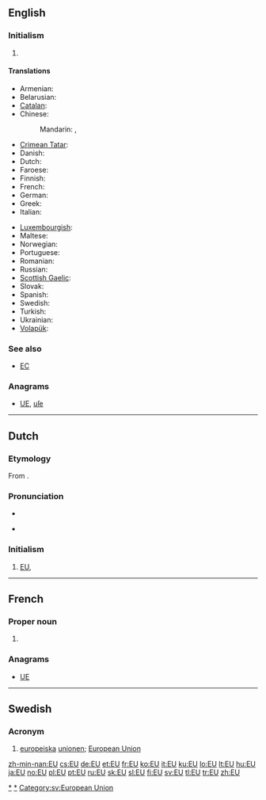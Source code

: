 {{also|eu|Eu}}
==English==

===Initialism===
{{en-initialism}}

# {{politics|economics}} {{initialism of|European Union}}

====Translations====
{{trans-top|European Union (also see translations at [[European Union]])}}
* Armenian: {{t|hy|ԵՄ|tr=EM|sc=Armn}}
* Belarusian: {{t-|be|ЕС|m|tr=je-és|xs=Belarusian}}
* [[Catalan]]: {{t|ca|UE|f}}
* Chinese:
*: Mandarin: {{t|cmn|歐盟|sc=Hani}}, {{t|cmn|欧盟|tr=Ōu-méng|sc=Hani}}
* [[Crimean Tatar]]: {{tø|crh|AB}}
* Danish: {{t|da|EU|n}}
* Dutch: {{t|nl|EU|f}}
* Faroese: {{t|fo|ES|n}}
* Finnish: {{t|fi|EU}}
* French: {{t+|fr|UE|f}}
* German: {{t+|de|EU|f}}
* Greek: {{t|el|ΕΕ|tr=e-e}}
* Italian: {{t|it|UE}}
{{trans-mid}}
* [[Luxembourgish]]: {{t|lb|EU|f}}
* Maltese: {{t-|mt|UE|xs=Maltese}}
* Norwegian: {{t|no|EU|m}}
* Portuguese: {{t|pt|UE|f}}
* Romanian: {{t-|ro|UE}}
* Russian: {{t+|ru|ЕС|m|tr=je-és}}
* [[Scottish Gaelic]]: {{t-|gd|AE|m|xs=Scottish Gaelic}}
* Slovak: {{t|sk|EÚ|n}}
* Spanish: {{t-|es|UE}}
* Swedish: {{t|sv|EU|c}}
* Turkish: {{t+|tr|AB}}
* Ukrainian: {{t|uk|ЄС|m|tr=je-és|xs=Ukrainian}}
* [[Volapük]]: {{t|vo|BY}}
{{trans-bottom}}

===See also===
* [[EC]]

===Anagrams===
* [[UE#English|UE]], [[uſe#English|uſe]]

[[Category:en:European Union|*]]

----

==Dutch==

===Etymology===
From {{term|Europese Unie|lang=nl}}.

===Pronunciation===
* {{IPA|lang=nl|/eːˈy/}}
* {{a|Netherlands}} {{IPA|lang=nl|/eˈjy/}}

===Initialism===
{{nl-initialism}}

# [[#English|EU]], {{initialism of|European Union|lang=nl}}

----

==French==

===Proper noun===
{{fr-proper noun}}

# {{abbreviation of|États-Unis|lang=fr|nodot=1}} {{gloss|United States}}

===Anagrams===
* [[UE#French|UE]]

[[Category:fr:United States of America|*]]

----

==Swedish==

===Acronym===
{{head|sv|acronym}}

# [[europeiska]] [[unionen]]; [[European Union]]

[[Category:sv:European Union]]

[[zh-min-nan:EU]]
[[cs:EU]]
[[de:EU]]
[[et:EU]]
[[fr:EU]]
[[ko:EU]]
[[it:EU]]
[[ku:EU]]
[[lo:EU]]
[[lt:EU]]
[[hu:EU]]
[[ja:EU]]
[[no:EU]]
[[pl:EU]]
[[pt:EU]]
[[ru:EU]]
[[sk:EU]]
[[sl:EU]]
[[fi:EU]]
[[sv:EU]]
[[tl:EU]]
[[tr:EU]]
[[zh:EU]]